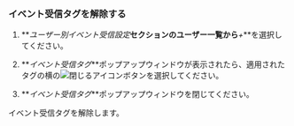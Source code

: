 ### イベント受信タグを解除する

1.  **_ユーザー別イベント受信設定_**セクションのユーザー一覧から**_+_**を選択してください。

2.  **_イベント受信タグ_**ポップアップウィンドウが表示されたら、適用されたタグの横の![閉じるアイコン](/img/ico-close.svg)ボタンを選択してください。

3.  **_イベント受信タグ_**ポップアップウィンドウを閉じてください。 

イベント受信タグを解除します。
